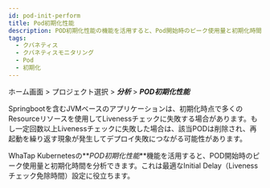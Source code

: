 ```yaml
---
id: pod-init-perform
title: Pod初期化性能
description: POD初期化性能の機能を活用すると、Pod開始時のピーク使用量と初期化時間を分析し、最適なInitial Delay設定に役立ちます。
tags:
  - クバネティス
  - クバネティスモニタリング
  - Pod
  - 初期化
---
```


ホーム画面 > プロジェクト選択 > **_分析_** > **_POD初期化性能_**

Springbootを含むJVMベースのアプリケーションは、初期化時点で多くのResourceリソースを使用してLivenessチェックに失敗する場合があります。もし一定回数以上Livenessチェックに失敗した場合は、該当PODは削除され、再起動を繰り返す現象が発生してデプロイ失敗につながる可能性があります。

WhaTap Kubernetesの**_POD初期化性能_**機能を活用すると、POD開始時のピーク使用量と初期化時間を分析できます。これは最適なInitial Delay（Livenessチェック免除時間）設定に役立ちます。
